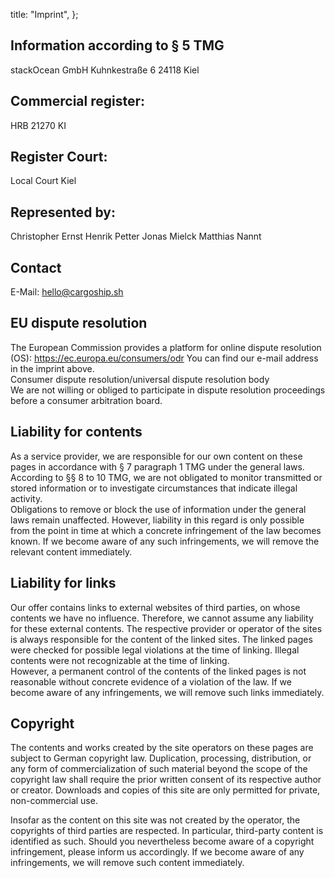 
  title: "Imprint",
};

## Information according to § 5 TMG

stackOcean GmbH
Kuhnkestraße 6
24118 Kiel

## Commercial register:

HRB 21270 KI

## Register Court:

Local Court Kiel

## Represented by:

Christopher Ernst
Henrik Petter
Jonas Mielck
Matthias Nannt

## Contact

E-Mail: hello@cargoship.sh

## EU dispute resolution

The European Commission provides a platform for online dispute resolution (OS): https://ec.europa.eu/consumers/odr
You can find our e-mail address in the imprint above.\
Consumer dispute resolution/universal dispute resolution body\
We are not willing or obliged to participate in dispute resolution proceedings before a consumer arbitration board.

## Liability for contents

As a service provider, we are responsible for our own content on these pages in accordance with § 7 paragraph 1 TMG under the general laws. According to §§ 8 to 10 TMG, we are not obligated to monitor transmitted or stored information or to investigate circumstances that indicate illegal activity.\
Obligations to remove or block the use of information under the general laws remain unaffected. However, liability in this regard is only possible from the point in time at which a concrete infringement of the law becomes known. If we become aware of any such infringements, we will remove the relevant content immediately.

## Liability for links

Our offer contains links to external websites of third parties, on whose contents we have no influence. Therefore, we cannot assume any liability for these external contents. The respective provider or operator of the sites is always responsible for the content of the linked sites. The linked pages were checked for possible legal violations at the time of linking. Illegal contents were not recognizable at the time of linking.\
However, a permanent control of the contents of the linked pages is not reasonable without concrete evidence of a violation of the law. If we become aware of any infringements, we will remove such links immediately.

## Copyright

The contents and works created by the site operators on these pages are subject to German copyright law. Duplication, processing, distribution, or any form of commercialization of such material beyond the scope of the copyright law shall require the prior written consent of its respective author or creator. Downloads and copies of this site are only permitted for private, non-commercial use.

Insofar as the content on this site was not created by the operator, the copyrights of third parties are respected. In particular, third-party content is identified as such. Should you nevertheless become aware of a copyright infringement, please inform us accordingly. If we become aware of any infringements, we will remove such content immediately.

